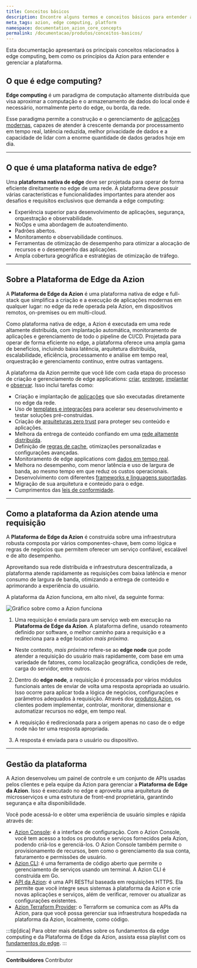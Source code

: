 ```yaml
---
title: Conceitos básicos
description: Encontre alguns termos e conceitos básicos para entender a Azion.
meta_tags: azion, edge computing, platform
namespace: documentation_azion_core_concepts
permalink: /documentacao/produtos/conceitos-basicos/
---
```


Esta documentação apresentará os principais conceitos relacionados à edge computing, bem como os princípios da Azion para entender e gerenciar a plataforma.

## O que é edge computing?

**Edge computing** é um paradigma de computação altamente distribuída que visa aproximar a computação e o armazenamento de dados do local onde é necessário, normalmente perto do edge, ou borda, da rede.

Esse paradigma permite a construção e o gerenciamento de [aplicações modernas](/pt-br/documentacao/produtos/guias/build/visao-geral/), capazes de atender à crescente demanda por processamento em tempo real, latência reduzida, melhor privacidade de dados e a capacidade de lidar com a enorme quantidade de dados gerados hoje em dia.

---

## O que é uma plataforma nativa de edge?

Uma **plataforma nativa de edge** deve ser projetada para operar de forma eficiente direitamente no edge de uma rede. A plataforma deve possuir várias características e funcionalidades importantes para atender aos desafios e requisitos exclusivos que demanda a edge computing:

- Experiência superior para desenvolvimento de aplicações, segurança, orquestração e observabilidade.
- NoOps e uma abordagem de autoatendimento.
- Padrões abertos.
- Monitoramento e observabilidade contínuos.
- Ferramentas de otimização de desempenho para otimizar a alocação de recursos e o desempenho das aplicações.
- Ampla cobertura geográfica e estratégias de otimização de tráfego.

---

## Sobre a Plataforma de Edge da Azion

A **Plataforma de Edge da Azion** é uma plataforma nativa de edge e full-stack que simplifica a criação e a execução de aplicações modernas em qualquer lugar: no edge da rede operada pela Azion, em dispositivos remotos, on-premises ou em multi-cloud.

Como plataforma nativa de edge, a Azion é executada em uma rede altamente distribuída, com implantação automática, monitoramento de aplicações e gerenciamento de todo o pipeline de CI/CD. Projetada para operar de forma eficiente no edge, a plataforma oferece uma ampla gama de benefícios, incluindo baixa latência, arquitetura distribuída, escalabilidade, eficiência, processamento e análise em tempo real, orquestração e gerenciamento contínuo, entre outras vantagens.

A plataforma da Azion permite que você lide com cada etapa do processo de criação e gerenciamento de edge applications: [criar](/pt-br/documentacao/produtos/build/), [proteger](/pt-br/documentacao/produtos/secure/), [implantar](/pt-br/documentacao/produtos/deploy/) e [observar](/pt-br/documentacao/produtos/observe/). Isso inclui tarefas como:

- Criação e implantação de [aplicações](/pt-br/documentacao/produtos/edge-application/) que são executadas diretamente no edge da rede.
- Uso de [templates e integrações](/pt-br/documentacao/produtos/marketplace/visao-geral-templates-e-integracoes/) para acelerar seu desenvolvimento e testar soluções pré-construídas.
- Criação de [arquiteturas zero trust](https://www.azion.com/pt-br/blog/primeiros-passos-para-simplificar-a-adocao-do-modelo-zero-trust/) para proteger seu conteúdo e aplicações.
- Melhora da entrega de conteúdo confiando em uma [rede altamente distribuída](https://www.azion.com/pt-br/produtos/edge-network/).
- Definição de [regras de cache](/pt-br/documentacao/produtos/edge-application/edge-caching/), otimizações personalizadas e configurações avançadas.
- Monitoramento de edge applications com [dados em tempo real](/pt-br/documentacao/produtos/real-time-metrics/).
- Melhora no desempenho, com menor latência e uso de largura de banda, ao mesmo tempo em que reduz os custos operacionais.
- Desenvolvimento com diferentes [frameworks e linguagens suportadas](/pt-br/documentacao/produtos/build/develop-with-azion/frameworks-specific/visao-geral/).
- Migração de sua arquitetura e conteúdo para o edge.
- Cumprimentos das [leis de conformidade](https://www.azion.com/pt-br/compliance/).

---

## Como a plataforma da Azion atende uma requisição

A **Plataforma de Edge da Azion** é construída sobre uma infraestrutura robusta composta por vários componentes-chave, bem como lógica e regras de negócios que permitem oferecer um serviço confiável, escalável e de alto desempenho.

Aproveitando sua rede distribuída e infraestrutura descentralizada, a plataforma atende rapidamente as requisições com baixa latência e menor consumo de largura de banda, otimizando a entrega de conteúdo e aprimorando a experiência do usuário.

A plataforma da Azion funciona, em alto nível, da seguinte forma:

![Gráfico sobre como a Azion funciona](/assets/docs/images/uploads/how-azion-works-light.png)

1. Uma requisição é enviada para um serviço web em execução na **Plataforma de Edge da Azion**. A plataforma define, usando roteamento definido por software, o melhor caminho para a requisição e a redireciona para a edge location *mais próxima*.
- Neste contexto, *mais próxima* refere-se ao **edge node** que pode atender a requisição do usuário mais rapidamente, com base em uma variedade de fatores, como localização geográfica, condições de rede, carga do servidor, entre outros.
2. Dentro do **edge node**, a requisição é processada por vários módulos funcionais antes de enviar de volta uma resposta apropriada ao usuário. Isso ocorre para aplicar toda a lógica de negócios, configurações e parâmetros adequados à requisição. Através dos [produtos Azion](/pt-br/documentacao/), os clientes podem implementar, controlar, monitorar, dimensionar e automatizar recursos no edge, em tempo real.
- A requisição é redirecionada para a origem apenas no caso de o edge node não ter uma resposta apropriada.
3. A resposta é enviada para o usuário ou dispositivo.

---

## Gestão da plataforma

A Azion desenvolveu um painel de controle e um conjunto de APIs usadas pelos clientes e pela equipe da Azion para gerenciar a **Plataforma de Edge da Azion**. Isso é executado no edge e aproveita uma arquitetura de microsserviços e uma estrutura de front-end proprietária, garantindo segurança e alta disponibilidade.

Você pode acessá-lo e obter uma experiência de usuário simples e rápida através de:

- [Azion Console](/pt-br/documentacao/produtos/guias/conhecendo-o-rtm/): é a interface de configuração. Com o Azion Console, você tem acesso a todos os produtos e serviços fornecidos pela Azion, podendo criá-los e gerenciá-los. O Azion Console também permite o provisionamento de recursos, bem como o gerenciamento da sua conta, faturamento e permissões de usuário.
- [Azion CLI](/pt-br/documentacao/produtos/azion-cli/visao-geral/): é uma ferramenta de código aberto que permite o gerenciamento de serviços usando um terminal. A Azion CLI é construída em Go.
- [API da Azion](https://api.azion.com/): é uma API RESTful baseada em requisições HTTPS. Ela permite que você integre seus sistemas à plataforma da Azion e crie novas aplicações e serviços, além de verificar, remover ou atualizar as configurações existentes.
- [Azion Terraform Provider](/pt-br/documentacao/produtos/terraform-provider/): o Terraform se comunica com as APIs da Azion, para que você possa gerenciar sua infraestrutura hospedada na plataforma da Azion, localmente, como código.

:::tip[dica]
Para obter mais detalhes sobre os fundamentos da edge computing e da Plataforma de Edge da Azion, assista essa playlist com os [fundamentos do edge](https://www.youtube.com/watch?v=7OihCEBhqDQ&list=PL02NW2s3y10NCJ2LrrDyeFPUFB6VD4ywh).
:::



---


**Contribuidores** <ContributorList>Contributor</ContributorList>
